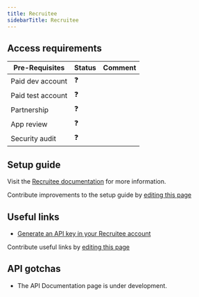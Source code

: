 ```yaml
---
title: Recruitee   
sidebarTitle: Recruitee
---
```


## Access requirements
| Pre-Requisites | Status | Comment|
| - | - | - |
| Paid dev account | ❓ |  |
| Paid test account | ❓ |  |
| Partnership | ❓ | |
| App review | ❓ |  |
| Security audit | ❓ | |


## Setup guide

Visit the [Recruitee documentation](https://docs.recruitee.com) for more information.

<Note>Contribute improvements to the setup guide by [editing this page](https://github.com/nangohq/nango/tree/master/docs-v2/integrations/all/recruitee.mdx)</Note>


## Useful links

-   [Generate an API key in your Recruitee account](https://app.recruitee.com/#/settings/api_tokens)

<Note>Contribute useful links by [editing this page](https://github.com/nangohq/nango/tree/master/docs-v2/integrations/all/recruitee.mdx)</Note>

## API gotchas

- The API Documentation page is under development.